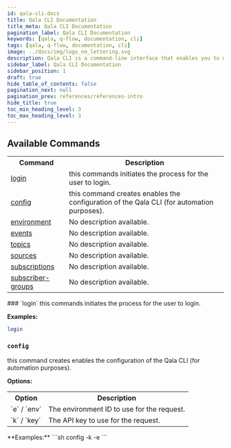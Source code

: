 ```yaml
---
id: qala-cli-docs
title: Qala CLI Documentation
title_meta: Qala CLI Documentation
pagination_label: Qala CLI Documentation
keywords: [qala, q-flow, documentation, cli]
tags: [qala, q-flow, documentation, cli]
image: ../docs/img/logo_no_lettering.svg
description: Qala CLI is a command-line interface that enables you to manage the Q-Flow solution via the terminal. It is suitable for integration into deployment pipelines or for automating certain tasks.
sidebar_label: Qala CLI Documentation
sidebar_position: 1
draft: true
hide_table_of_contents: false
pagination_next: null
pagination_prev: references/references-intro
hide_title: true
toc_min_heading_level: 3
toc_max_heading_level: 3
---
```



<HeroBanner
    title="Qala CLI Documentation"
    tagline="Qala CLI is a command-line interface that enables you to manage the Q-Flow solution via the terminal."
    backgroundColor='transparent'
/>

## Available Commands

<table>
<tr><th>Command</th><th>Description</th></tr>
<tr><td><a href="#login" title="Learn about login">login</a></td><td>this commands initiates the process for the user to 
login.</td></tr>
<tr><td><a href="#config" title="Learn about config">config</a></td><td>this command creates enables the configuration of the Qala CLI 
(for automation purposes).</td></tr>
<tr><td><a href="/docs/references/qala-cli-docs/qala-cli-environment" title="Learn about environment">environment</a></td><td>No description available.</td></tr>
<tr><td><a href="/docs/references/qala-cli-docs/qala-cli-events" title="Learn about events">events</a></td><td>No description available.</td></tr>
<tr><td><a href="/docs/references/qala-cli-docs/qala-cli-topics" title="Learn about topics">topics</a></td><td>No description available.</td></tr>
<tr><td><a href="/docs/references/qala-cli-docs/qala-cli-sources" title="Learn about sources">sources</a></td><td>No description available.</td></tr>
<tr><td><a href="/docs/references/qala-cli-docs/qala-cli-subscriptions" title="Learn about subscriptions">subscriptions</a></td><td>No description available.</td></tr>
<tr><td><a href="/docs/references/qala-cli-docs/qala-cli-subscriber-groups" title="Learn about subscriber-groups">subscriber-groups</a></td><td>No description available.</td></tr>
</table>
### `login`
this commands initiates the process for the user to 
login.

**Examples:**
```sh
login
```


### `config`
this command creates enables the configuration of the Qala CLI 
(for automation purposes).

**Options:**
<table>
<tr><th>Option</th><th>Description</th></tr>
<tr><td>`e` / `env`</td><td>The environment ID to use for the request.</td></tr>
<tr><td>`k` / `key`</td><td>The API key to use for the request.</td></tr>
</table>
**Examples:**
```sh
config -k <API_KEY> -e <ENV_ID>
```


